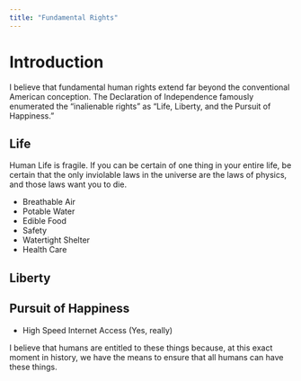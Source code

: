 ```yaml
---
title: "Fundamental Rights"
---
```


# Introduction

I believe that fundamental human rights extend far beyond the conventional American conception. The Declaration of Independence famously enumerated the “inalienable rights” as “Life, Liberty, and the Pursuit of Happiness.”

## Life

Human Life is fragile. If you can be certain of one thing in your entire life, be certain that the only inviolable laws in the universe are the laws of physics, and those laws want you to die.

* Breathable Air
* Potable Water
* Edible Food
* Safety
* Watertight Shelter
* Health Care

## Liberty

## Pursuit of Happiness

* High Speed Internet Access (Yes, really)

I believe that humans are entitled to these things because, at this exact moment in history, we have the means to ensure that all humans can have these things.
